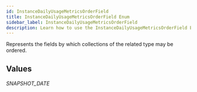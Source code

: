 ```yaml
---
id: InstanceDailyUsageMetricsOrderField
title: InstanceDailyUsageMetricsOrderField Enum
sidebar_label: InstanceDailyUsageMetricsOrderField
description: Learn how to use the InstanceDailyUsageMetricsOrderField Enum for Builder's API.
---
```


Represents the fields by which collections of the related type may be ordered.

## Values

###### SNAPSHOT_DATE
